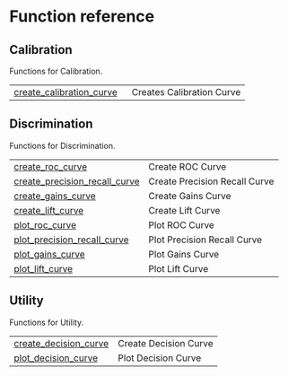 # Function reference {.doc .doc-index}

## Calibration

Functions for Calibration.

| | |
| --- | --- |
| [create_calibration_curve](create_calibration_curve.qmd#rtichoke.create_calibration_curve) | Creates Calibration Curve |

## Discrimination

Functions for Discrimination.

| | |
| --- | --- |
| [create_roc_curve](create_roc_curve.qmd#rtichoke.create_roc_curve) | Create ROC Curve |
| [create_precision_recall_curve](create_precision_recall_curve.qmd#rtichoke.create_precision_recall_curve) | Create Precision Recall Curve |
| [create_gains_curve](create_gains_curve.qmd#rtichoke.create_gains_curve) | Create Gains Curve |
| [create_lift_curve](create_lift_curve.qmd#rtichoke.create_lift_curve) | Create Lift Curve |
| [plot_roc_curve](plot_roc_curve.qmd#rtichoke.plot_roc_curve) | Plot ROC Curve |
| [plot_precision_recall_curve](plot_precision_recall_curve.qmd#rtichoke.plot_precision_recall_curve) | Plot Precision Recall Curve |
| [plot_gains_curve](plot_gains_curve.qmd#rtichoke.plot_gains_curve) | Plot Gains Curve |
| [plot_lift_curve](plot_lift_curve.qmd#rtichoke.plot_lift_curve) | Plot Lift Curve |

## Utility

Functions for Utility.

| | |
| --- | --- |
| [create_decision_curve](create_decision_curve.qmd#rtichoke.create_decision_curve) | Create Decision Curve |
| [plot_decision_curve](plot_decision_curve.qmd#rtichoke.plot_decision_curve) | Plot Decision Curve |